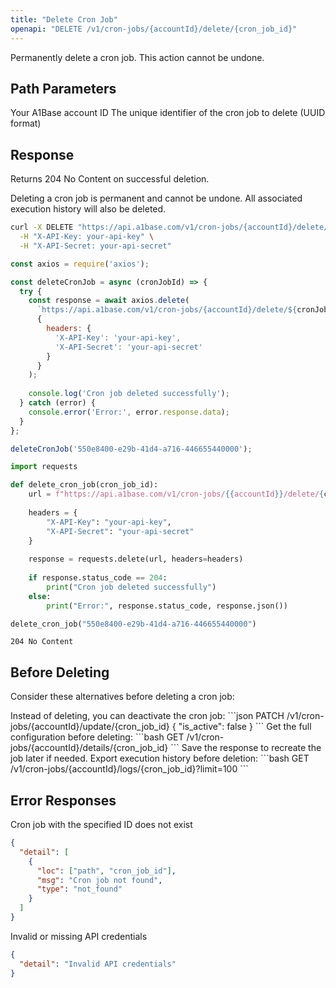 ```yaml
---
title: "Delete Cron Job"
openapi: "DELETE /v1/cron-jobs/{accountId}/delete/{cron_job_id}"
---
```


Permanently delete a cron job. This action cannot be undone.

## Path Parameters

<ParamField path="accountId" type="string" required>
  Your A1Base account ID
</ParamField>

<ParamField path="cron_job_id" type="string" required>
  The unique identifier of the cron job to delete (UUID format)
</ParamField>

## Response

Returns 204 No Content on successful deletion.

<Warning>
Deleting a cron job is permanent and cannot be undone. All associated execution history will also be deleted.
</Warning>

<RequestExample>

```bash cURL
curl -X DELETE "https://api.a1base.com/v1/cron-jobs/{accountId}/delete/550e8400-e29b-41d4-a716-446655440000" \
  -H "X-API-Key: your-api-key" \
  -H "X-API-Secret: your-api-secret"
```

```javascript Node.js
const axios = require('axios');

const deleteCronJob = async (cronJobId) => {
  try {
    const response = await axios.delete(
      `https://api.a1base.com/v1/cron-jobs/{accountId}/delete/${cronJobId}`,
      {
        headers: {
          'X-API-Key': 'your-api-key',
          'X-API-Secret': 'your-api-secret'
        }
      }
    );
    
    console.log('Cron job deleted successfully');
  } catch (error) {
    console.error('Error:', error.response.data);
  }
};

deleteCronJob('550e8400-e29b-41d4-a716-446655440000');
```

```python Python
import requests

def delete_cron_job(cron_job_id):
    url = f"https://api.a1base.com/v1/cron-jobs/{{accountId}}/delete/{cron_job_id}"
    
    headers = {
        "X-API-Key": "your-api-key",
        "X-API-Secret": "your-api-secret"
    }
    
    response = requests.delete(url, headers=headers)
    
    if response.status_code == 204:
        print("Cron job deleted successfully")
    else:
        print("Error:", response.status_code, response.json())

delete_cron_job("550e8400-e29b-41d4-a716-446655440000")
```

</RequestExample>

<ResponseExample>

```text
204 No Content
```

</ResponseExample>

## Before Deleting

Consider these alternatives before deleting a cron job:

<AccordionGroup>
  <Accordion title="Temporarily Disable">
    Instead of deleting, you can deactivate the cron job:
    ```json
    PATCH /v1/cron-jobs/{accountId}/update/{cron_job_id}
    {
      "is_active": false
    }
    ```
  </Accordion>
  
  <Accordion title="Export Configuration">
    Get the full configuration before deleting:
    ```bash
    GET /v1/cron-jobs/{accountId}/details/{cron_job_id}
    ```
    Save the response to recreate the job later if needed.
  </Accordion>
  
  <Accordion title="Download Logs">
    Export execution history before deletion:
    ```bash
    GET /v1/cron-jobs/{accountId}/logs/{cron_job_id}?limit=100
    ```
  </Accordion>
</AccordionGroup>

## Error Responses

<ResponseField name="404 Not Found">
  Cron job with the specified ID does not exist
  
  ```json
  {
    "detail": [
      {
        "loc": ["path", "cron_job_id"],
        "msg": "Cron job not found",
        "type": "not_found"
      }
    ]
  }
  ```
</ResponseField>

<ResponseField name="401 Unauthorized">
  Invalid or missing API credentials
  
  ```json
  {
    "detail": "Invalid API credentials"
  }
  ```
</ResponseField> 